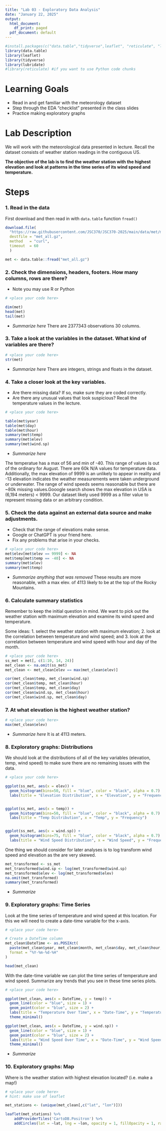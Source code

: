 ```yaml
---
title: "Lab 03 - Exploratory Data Analysis"
date: "January 22, 2025"
output:
  html_document:
    df_print: paged
  pdf_document: default
---
```


```r
#install.packages(c("data.table","tidyverse",leaflet", "reticulate", "lubridate"))
library(data.table)
library(leaflet)
library(tidyverse)
library(lubridate)
#library(reticulate) #if you want to use Python code chunks
```

# Learning Goals

- Read in and get familiar with the meteorology dataset  
- Step through the EDA "checklist" presented in the class slides
- Practice making exploratory graphs

# Lab Description

We will work with the meteorological data presented in lecture. Recall the dataset consists of weather station readings in the contiguous US. 

**The objective of the lab is to find the weather station with the highest elevation and look at patterns in the time series of its wind speed and temperature.**

# Steps

### 1. Read in the data

First download and then read in with `data.table` function `fread()`


```r
download.file(
  "https://raw.githubusercontent.com/JSC370/JSC370-2025/main/data/met/met_all.gz",
  destfile = "met_all.gz",
  method   = "curl",
  timeout  = 60
  )

met <- data.table::fread("met_all.gz")
```

### 2. Check the dimensions, headers, footers. How many columns, rows are there?

- Note you may use R or Python

```r
# <place your code here>

dim(met)
head(met)
tail(met)
```

- _Summarize here_
There are 2377343 observations 30 columns. 

### 3. Take a look at the variables in the dataset. What kind of variables are there?

```r
# <place your code here>
str(met)
```

- _Summarize here_
There are integers, strings and floats in the dataset.

### 4. Take a closer look at the key variables. 

- Are there missing data? If so, make sure they are coded correctly. 
- Are there any unusual values that look suspicious? Recall the temperature values in the lecture.


```r
# <place your code here>

table(met$year)
table(met$day)
table(met$hour)
summary(met$temp)
summary(met$elev)
summary(met$wind.sp)

```

- _Summarize here_

The temperatue has a max of 56 and min of -40. This range of values is out of the ordinary for August. There are 60k N/A values for temperature data. Additionally, the max elevation of 9999 is an unlikely to appear in reality and -13 elevation indicates the weather measurements were taken underground or underwater. The range of wind speeds seems reasonable but there are ~80k missing values.Gooogle search shows the max elevation in USA is (6,194 meters) < 9999. Our dataset likely used 9999 as a filler value to represent missing data or an arbitrary condition.

### 5. Check the data against an external data source and make adjustments.

- Check that the range of elevations make sense.
- Google or ChatGPT is your friend here.
- Fix any problems that arise in your checks.

```r
# <place your code here>
met$elev[met$elev == 9999] <- NA
met$temp[met$temp == -40] <- NA
summary(met$elev)
summary(met$temp)


```

- _Summarize anything that was removed_
These results are more reasonable, with a max elev. of 4113 likely to be at the top of the Rocky Mountains. 


### 6. Calculate summary statistics

Remember to keep the initial question in mind. We want to pick out the weather station with maximum elevation and examine its wind speed and temperature.

Some ideas: 
1. select the weather station with maximum elevation; 
2. look at the correlation between temperature and wind speed; and 
3. look at the correlation between temperature and wind speed with hour and day of the month.


```r
# <place your code here>
ss_met = met[, c(1:10, 14, 24)]
met_clean <- na.omit(ss_met)
met_clean <- met_clean[elev == max(met_clean$elev)]

cor(met_clean$temp, met_clean$wind.sp)
cor(met_clean$temp, met_clean$hour)
cor(met_clean$temp, met_clean$day)
cor(met_clean$wind.sp, met_clean$hour)
cor(met_clean$wind.sp, met_clean$day)

```

### 7. At what elevation is the highest weather station?

```r
# <place your code here>
max(met_clean$elev)

```

- _Summarize here_
It is at 4113 meters.

### 8. Exploratory graphs: Distributions

We should look at the distributions of all of the key variables (elevation, temp, wind speed) to make sure there are no remaining issues with the data.

```r
# <place your code here>

ggplot(ss_met, aes(x = elev)) +
  geom_histogram(bins=50, fill = "blue", color = "black", alpha = 0.7) +
  labs(title = "Elevation Distribution", x = "Elevation", y = "Frequency")


ggplot(ss_met, aes(x = temp)) +
  geom_histogram(bins=50, fill = "blue", color = "black", alpha = 0.7) +
  labs(title = "Temp Distribution", x = "Temp", y = "Frequency")


ggplot(ss_met, aes(x = wind.sp)) +
  geom_histogram(bins=75, fill = "blue", color = "black", alpha = 0.7) +
  labs(title = "Wind Speed Distribution", x = "Wind Speed", y = "Frequency")

```

One thing we should consider for later analyses is to log transform wind speed and elevation as the are very skewed.

```r
met_transformed <- ss_met
met_transformed$wind.sp <- log(met_transformed$wind.sp)
met_transformed$elev <- log(met_transformed$elev)
na.omit(met_transformed)
summary(met_transformed)

```

- _Summarize_

### 9. Exploratory graphs: Time Series

Look at the time series of temperature and wind speed at this location. For this we will need to create a date-time variable for the x-axis.

```r
# <place your code here>

# Create a DateTime column
met_clean$DateTime <- as.POSIXct(
  paste(met_clean$year, met_clean$month, met_clean$day, met_clean$hour, sep = "-"),
  format = "%Y-%m-%d-%H"
)

head(met_clean)

```

With the date-time variable we can plot the time series of temperature and wind speed. Summarize any trends that you see in these time series plots.

```r
# <place your code here>

ggplot(met_clean, aes(x = DateTime, y = temp)) +
  geom_line(color = "blue", size = 1) +
  geom_point(color = "blue", size = 2) +
  labs(title = "Temperature Over Time", x = "Date-Time", y = "Temperature (°C)") +
  theme_minimal()

ggplot(met_clean, aes(x = DateTime, y = wind.sp)) +
  geom_line(color = "blue", size = 1) +
  geom_point(color = "blue", size = 2) +
  labs(title = "Wind Speed Over Time", x = "Date-Time", y = "Wind Speed Km/Hr") +
  theme_minimal()

```


- _Summarize_

### 10. Exploratory graphs: Map

Where is the weather station with highest elevation located? (i.e. make a map!)

```r
# <place your code here>
# hint: make use of leaflet

met_stations <- (unique(met_clean[,c("lat", "lon")]))

leaflet(met_stations) %>%
    addProviderTiles('CartoDB.Positron') %>%
    addCircles(lat = ~lat, lng = ~lon, opacity = 1, fillOpacity = 1, radius = 100)

```